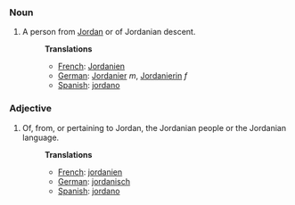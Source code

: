 ===Noun===
#A person from [[Jordan]] or of Jordanian descent.
#:'''Translations'''
#:*[[French]]: [[Jordanien]]
#:*[[German]]: [[Jordanier]] ''m'', [[Jordanierin]] ''f''
#:*[[Spanish]]: [[jordano]]

===Adjective===
#Of, from, or pertaining to Jordan, the Jordanian people or the Jordanian language.
#:'''Translations'''
#:*[[French]]: [[jordanien]]
#:*[[German]]: [[jordanisch]]
#:*[[Spanish]]: [[jordano]]